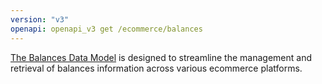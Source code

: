 ```yaml
---
version: "v3"
openapi: openapi_v3 get /ecommerce/balances
---
```


[The Balances Data Model](https://docs.rootfi.dev/api-reference/balances/overview) is designed to streamline the management and retrieval of balances information across various ecommerce platforms.
